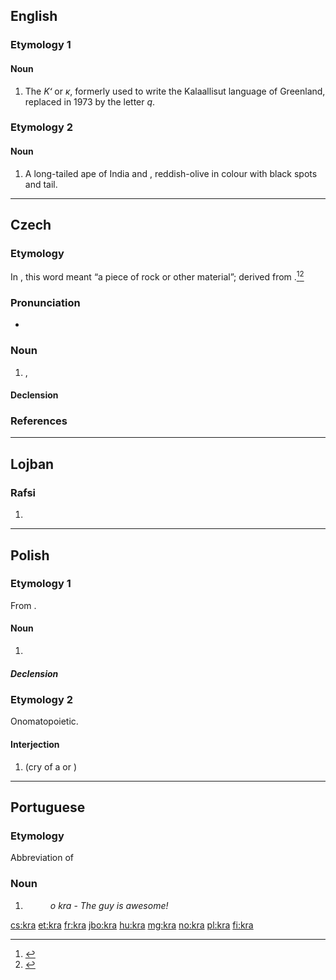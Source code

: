 {{also|krá}}
==English==

===Etymology 1===

====Noun====
{{en-noun|?}}
{{wikipedia|Kra (letter)}}
# The {{l|en|letter}} ''Κʻ'' or ''ĸ'', formerly used to write the Kalaallisut language of Greenland, replaced in 1973 by the letter ''q''.

===Etymology 2===

====Noun====
{{en-noun|?}}

# A long-tailed ape of India and {{l|en|Sumatra}}, reddish-olive in colour with black spots and tail.

----

==Czech==

===Etymology===
In {{etyl|zlw-ocs|-}}, this word meant “a piece of rock or other material”; derived from {{etyl|sla-pro|cs}} {{m|sla-pro|*jьkra}}.<ref>{{R:Rejzek 2007}}</ref><ref>{{R:Machek 1968}}</ref>

===Pronunciation===
* {{IPA|/ˈkra/|lang=cs}}

===Noun===
{{cs-noun|g=f}}

# {{l|en|floe}}, {{l|en|iceberg}}

====Declension====
{{cs-decl-noun-auto|f|k|r|a|gp=ker}}

===References===
<references />

----

==Lojban==

===Rafsi===
{{jbo-rafsi}}

# {{jbo-rafsi of|krasi}}

----

==Polish==

===Etymology 1===
From {{inh|pl|sla-pro|*jьkra}}.

====Noun====
{{pl-noun|f}}

# {{l|en|ice floe}}

=====Declension=====
{{pl-decl-noun-f|genp=kier}}

===Etymology 2===
Onomatopoietic.

====Interjection====
{{head|pl|interjection}}

# {{l|en|caw}} (cry of a {{l|en|crow}} or {{l|en|raven}})

----

==Portuguese==
===Etymology===
Abbreviation of ''{{l|pt|cara}}''

===Noun===
{{pt-noun|m}}
#{{lb|pt|Internet slang}} {{l|en|guy}}
#: ''o kra {{l|pt|eh}} {{l|pt|foda}}'' - ''The guy is awesome!''

[[cs:kra]]
[[et:kra]]
[[fr:kra]]
[[jbo:kra]]
[[hu:kra]]
[[mg:kra]]
[[no:kra]]
[[pl:kra]]
[[fi:kra]]